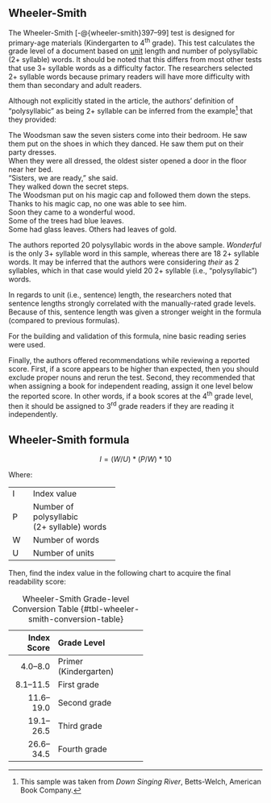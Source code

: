 ## Wheeler-Smith\index{Wheeler-Smith|(ii} {#sec-wheeler-smith}

The Wheeler-Smith [-@{wheeler-smith}397–99] test is designed for primary-age materials (Kindergarten to 4^th^ grade).
This test calculates the grade level of a document based on [unit](#sec-glossary)\index{sentences!units} length and number of polysyllabic\index{polysyllabic} (2+ syllable) words.
It should be noted that this differs from most other tests that use 3+ syllable words as a difficulty factor.
The researchers selected 2+ syllable words because primary readers will have more difficulty with them than secondary and adult readers.

Although not explicitly stated in the article, the authors' definition of "polysyllabic" as being 2+ syllable can be inferred from the example[^River] that they provided:

::: {.fancyquotes data-latex=''}
The Woodsman saw the seven sisters come into their bedroom. He saw them put on the shoes in which they danced. He saw them put on their party dresses.  
When they were all dressed, the oldest sister opened a door in the floor near her bed.  
“Sisters, we are ready,” she said.  
They walked down the secret steps.  
The Woodsman put on his magic cap and followed them down the steps.  
Thanks to his magic cap, no one was able to see him.  
Soon they came to a wonderful wood.  
Some of the trees had blue leaves.  
Some had glass leaves. Others had leaves of gold.
:::

The authors reported 20 polysyllabic words in the above sample.
*Wonderful* is the only 3+ syllable word in this sample, whereas there are 18 2+ syllable words.
It may be inferred that the authors were considering *their* as 2 syllables, which in that case would yield 20 2+ syllable (i.e., “polysyllabic”) words.

In regards to unit\index{sentences!units} (i.e., sentence) length, the researchers noted that sentence lengths strongly correlated with the manually-rated grade levels.
Because of this, sentence length was given a stronger weight in the formula (compared to previous formulas).

For the building and validation of this formula, nine basic reading series were used.

Finally, the authors offered recommendations while reviewing a reported score.
First, if a score appears to be higher than expected, then you should exclude proper nouns\index{proper nouns!Wheeler-Smith} and rerun the test.
Second, they recommended that when assigning a book for independent reading, assign it one level below the reported score.
In other words, if a book scores at the 4^th^ grade level, then it should be assigned to 3^rd^ grade readers if they are reading it independently.

::: {.callout-note icon=false}
## Wheeler-Smith formula

$$
I = (W/U)*(P/W)*10
$$
:::

::: {.minipage data-latex="{\textwidth}"}
Where:\index{sentences!units}

+:--+:------------------------+
| I | Index value             |
+---+-------------------------+
| P | Number of polysyllabic\ |
|   | (2+ syllable) words     |
+---+-------------------------+
| W | Number of words         |
+---+-------------------------+
| U | Number of units         |
+---+-------------------------+
:::

Then, find the index value in the following chart to acquire the final readability score:

+-------------+-----------------------+
| Index Score | Grade Level           |
+============:+:======================+
| 4.0–8.0     | Primer (Kindergarten) |
+-------------+-----------------------+
| 8.1–11.5    | First grade           |
+-------------+-----------------------+
| 11.6–19.0   | Second grade          |
+-------------+-----------------------+
| 19.1–26.5   | Third grade           |
+-------------+-----------------------+
| 26.6–34.5   | Fourth grade          |
+-------------+-----------------------+

: Wheeler-Smith Grade-level Conversion Table {#tbl-wheeler-smith-conversion-table}

[^River]: This sample was taken from *Down Singing River*, Betts-Welch, American Book Company.\index{Wheeler-Smith|)}